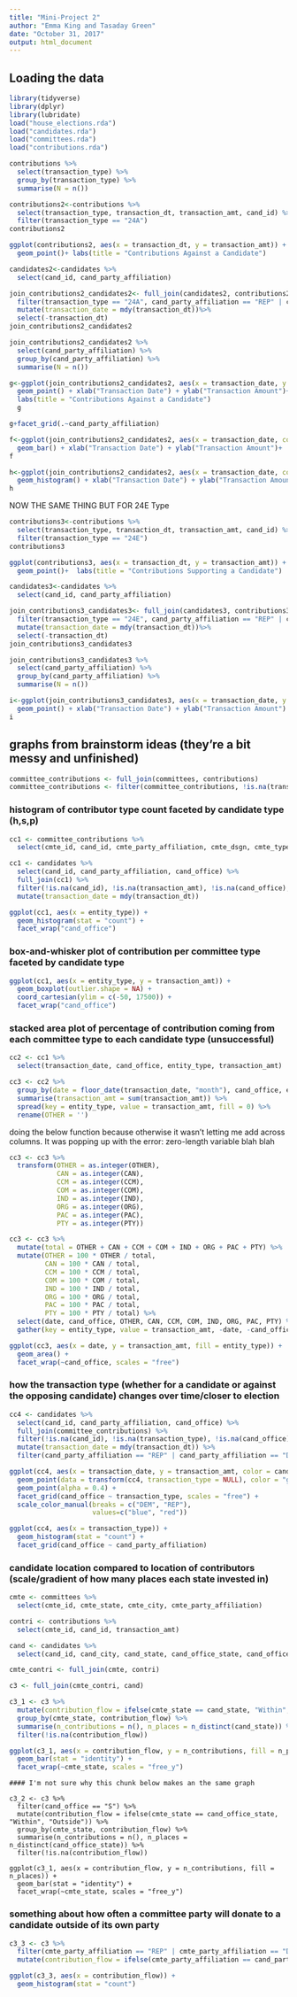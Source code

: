 ```yaml
---
title: "Mini-Project 2"
author: "Emma King and Tasaday Green"
date: "October 31, 2017"
output: html_document
---
```



## Loading the data


```r
library(tidyverse)
library(dplyr)
library(lubridate)
load("house_elections.rda")
load("candidates.rda")
load("committees.rda")
load("contributions.rda")
```


```r
contributions %>%
  select(transaction_type) %>%
  group_by(transaction_type) %>%
  summarise(N = n())
```

```r
contributions2<-contributions %>% 
  select(transaction_type, transaction_dt, transaction_amt, cand_id) %>%
  filter(transaction_type == "24A")
contributions2
```

```r
ggplot(contributions2, aes(x = transaction_dt, y = transaction_amt)) +
  geom_point()+ labs(title = "Contributions Against a Candidate")
```
```r
candidates2<-candidates %>%
  select(cand_id, cand_party_affiliation) 

```
```r
join_contributions2_candidates2<- full_join(candidates2, contributions2, by = "cand_id") %>%
  filter(transaction_type == "24A", cand_party_affiliation == "REP" | cand_party_affiliation == "DEM") %>%
  mutate(transaction_date = mdy(transaction_dt))%>%
  select(-transaction_dt)
join_contributions2_candidates2
```
```r
join_contributions2_candidates2 %>%
  select(cand_party_affiliation) %>%
  group_by(cand_party_affiliation) %>%
  summarise(N = n())
```
```r
g<-ggplot(join_contributions2_candidates2, aes(x = transaction_date, y = transaction_amt, col = cand_party_affiliation)) + 
  geom_point() + xlab("Transaction Date") + ylab("Transaction Amount")+ 
  labs(title = "Contributions Against a Candidate")
  g
```
```r
g+facet_grid(.~cand_party_affiliation)
```


```r
f<-ggplot(join_contributions2_candidates2, aes(x = transaction_date, col = cand_party_affiliation)) + 
  geom_bar() + xlab("Transaction Date") + ylab("Transaction Amount")+  labs(title = "Contributions Against a Candidate") 
f
```
```r
h<-ggplot(join_contributions2_candidates2, aes(x = transaction_date, col = cand_party_affiliation)) + 
  geom_histogram() + xlab("Transaction Date") + ylab("Transaction Amount") 
h
```
NOW THE SAME THING BUT FOR 24E Type
```r
contributions3<-contributions %>% 
  select(transaction_type, transaction_dt, transaction_amt, cand_id) %>%
  filter(transaction_type == "24E")
contributions3
```
```r
ggplot(contributions3, aes(x = transaction_dt, y = transaction_amt)) +
  geom_point()+  labs(title = "Contributions Supporting a Candidate")
```
```r
candidates3<-candidates %>%
  select(cand_id, cand_party_affiliation) 

```
```r
join_contributions3_candidates3<- full_join(candidates3, contributions3, by = "cand_id") %>%
  filter(transaction_type == "24E", cand_party_affiliation == "REP" | cand_party_affiliation == "DEM") %>%
  mutate(transaction_date = mdy(transaction_dt))%>%
  select(-transaction_dt)
join_contributions3_candidates3
```
```r
join_contributions3_candidates3 %>%
  select(cand_party_affiliation) %>%
  group_by(cand_party_affiliation) %>%
  summarise(N = n())
```

```r
i<-ggplot(join_contributions3_candidates3, aes(x = transaction_date, y = transaction_amt, col = cand_party_affiliation)) + 
  geom_point() + xlab("Transaction Date") + ylab("Transaction Amount") + labs(title = "Contributions Supporting a Candidate")
i
```



## graphs from brainstorm ideas (they're a bit messy and unfinished)

```r
committee_contributions <- full_join(committees, contributions) 
committee_contributions <- filter(committee_contributions, !is.na(transaction_amt))
```


### histogram of contributor type count faceted by candidate type (h,s,p)
```r
cc1 <- committee_contributions %>%
  select(cmte_id, cand_id, cmte_party_affiliation, cmte_dsgn, cmte_type, org_type, transaction_type, entity_type, transaction_amt, transaction_dt)
```

```r
cc1 <- candidates %>%
  select(cand_id, cand_party_affiliation, cand_office) %>%
  full_join(cc1) %>%
  filter(!is.na(cand_id), !is.na(transaction_amt), !is.na(cand_office), transaction_amt > 0) %>%
  mutate(transaction_date = mdy(transaction_dt))
```

```r
ggplot(cc1, aes(x = entity_type)) +
  geom_histogram(stat = "count") +
  facet_wrap("cand_office")
```


### box-and-whisker plot of contribution per committee type faceted by candidate type
```r
ggplot(cc1, aes(x = entity_type, y = transaction_amt)) +
  geom_boxplot(outlier.shape = NA) +
  coord_cartesian(ylim = c(-50, 17500)) +
  facet_wrap("cand_office")
```


### stacked area plot of percentage of contribution coming from each committee type to each candidate type (unsuccessful)

```r
cc2 <- cc1 %>%
  select(transaction_date, cand_office, entity_type, transaction_amt)
```

```r
cc3 <- cc2 %>%
  group_by(date = floor_date(transaction_date, "month"), cand_office, entity_type) %>%
  summarise(transaction_amt = sum(transaction_amt)) %>%
  spread(key = entity_type, value = transaction_amt, fill = 0) %>% 
  rename(OTHER = '')
```

doing the below function because otherwise it wasn't letting me add across columns. It was popping up with the error: zero-length variable blah blah
```r
cc3 <- cc3 %>%
  transform(OTHER = as.integer(OTHER),
            CAN = as.integer(CAN),
            CCM = as.integer(CCM),
            COM = as.integer(COM),
            IND = as.integer(IND),
            ORG = as.integer(ORG),
            PAC = as.integer(PAC),
            PTY = as.integer(PTY))
```

```r
cc3 <- cc3 %>%
  mutate(total = OTHER + CAN + CCM + COM + IND + ORG + PAC + PTY) %>%
  mutate(OTHER = 100 * OTHER / total,
         CAN = 100 * CAN / total,
         CCM = 100 * CCM / total,
         COM = 100 * COM / total,
         IND = 100 * IND / total,
         ORG = 100 * ORG / total,
         PAC = 100 * PAC / total,
         PTY = 100 * PTY / total) %>%
  select(date, cand_office, OTHER, CAN, CCM, COM, IND, ORG, PAC, PTY) %>%
  gather(key = entity_type, value = transaction_amt, -date, -cand_office)
```

```r
ggplot(cc3, aes(x = date, y = transaction_amt, fill = entity_type)) +
  geom_area() +
  facet_wrap(~cand_office, scales = "free")
```


### how the transaction type (whether for a candidate or against the opposing candidate) changes over time/closer to election 

```r
cc4 <- candidates %>%
  select(cand_id, cand_party_affiliation, cand_office) %>%
  full_join(committee_contributions) %>%
  filter(!is.na(cand_id), !is.na(transaction_type), !is.na(cand_office), transaction_amt > 0) %>%
  mutate(transaction_date = mdy(transaction_dt)) %>%
  filter(cand_party_affiliation == "REP" | cand_party_affiliation == "DEM", transaction_type == "24A" | transaction_type == "24E" | transaction_type == "24F" | transaction_type == "24N")
```

```r
ggplot(cc4, aes(x = transaction_date, y = transaction_amt, color = cand_party_affiliation)) +
  geom_point(data = transform(cc4, transaction_type = NULL), color = "grey85") +
  geom_point(alpha = 0.4) +
  facet_grid(cand_office ~ transaction_type, scales = "free") + 
  scale_color_manual(breaks = c("DEM", "REP"),
                     values=c("blue", "red"))
```

```r
ggplot(cc4, aes(x = transaction_type)) +
  geom_histogram(stat = "count") +
  facet_grid(cand_office ~ cand_party_affiliation)
```



### candidate location compared to location of contributors (scale/gradient of how many places each state invested in)
```r
cmte <- committees %>%
  select(cmte_id, cmte_state, cmte_city, cmte_party_affiliation)
```

```r
contri <- contributions %>%
  select(cmte_id, cand_id, transaction_amt)
```

```r
cand <- candidates %>%
  select(cand_id, cand_city, cand_state, cand_office_state, cand_office, cand_party_affiliation)
```

```r
cmte_contri <- full_join(cmte, contri)
```

```r
c3 <- full_join(cmte_contri, cand)
```

```r
c3_1 <- c3 %>%
  mutate(contribution_flow = ifelse(cmte_state == cand_state, "Within", "Outside")) %>%
  group_by(cmte_state, contribution_flow) %>%
  summarise(n_contributions = n(), n_places = n_distinct(cand_state)) %>%
  filter(!is.na(contribution_flow))
```

```r
ggplot(c3_1, aes(x = contribution_flow, y = n_contributions, fill = n_places)) +
  geom_bar(stat = "identity") +
  facet_wrap(~cmte_state, scales = "free_y")
```


```
#### I'm not sure why this chunk below makes an the same graph

c3_2 <- c3 %>%
  filter(cand_office == "S") %>%
  mutate(contribution_flow = ifelse(cmte_state == cand_office_state, "Within", "Outside")) %>%
  group_by(cmte_state, contribution_flow) %>%
  summarise(n_contributions = n(), n_places = n_distinct(cand_office_state)) %>%
  filter(!is.na(contribution_flow))

ggplot(c3_1, aes(x = contribution_flow, y = n_contributions, fill = n_places)) +
  geom_bar(stat = "identity") +
  facet_wrap(~cmte_state, scales = "free_y")
```

### something about how often a committee party will donate to a candidate outside of its own party
```r
c3_3 <- c3 %>%
  filter(cmte_party_affiliation == "REP" | cmte_party_affiliation == "DEM") %>%
  mutate(contribution_flow = ifelse(cmte_party_affiliation == cand_party_affiliation, "Same", "Diff"))
```

```r
ggplot(c3_3, aes(x = contribution_flow)) +
  geom_histogram(stat = "count")
```
